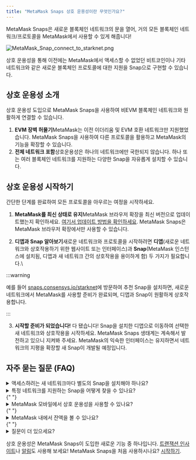 ```yaml
---
title: "MetaMask Snaps 상호 운용성이란 무엇인가요?"
---
```


MetaMask Snaps은 새로운 블록체인 네트워크의 문을 열어, 거의 모든 블록체인 네트워크/프로토콜을 MetaMask에서 사용할 수 있게 해줍니다!

<div class="center-container">
  <div class="img-medium">
    <img
      src={
        require("../../../../../img/metamask-snaps/what-are-interoperability-snaps/MetaMask_Snap_connect_to_starknet.png")
          .default
      }
      alt="MetaMask_Snap_connect_to_starknet.png"
    />
  </div>
</div>

상호 운용성을 통해 이전에는 MetaMask에서 액세스할 수 없었던 비트코인이나 기타 네트워크와 같은 새로운 블록체인 프로토콜에 대한 지원을 Snap으로 구현할 수 있습니다.

## 상호 운용성 소개

상호 운용성 도입으로 MetaMask Snaps을 사용하여 비EVM 블록체인 네트워크와 원활하게 연결할 수 있습니다.

1. **EVM 장벽 허물기**MetaMask는 이전 이더리움 및 EVM 호환 네트워크만 지원했었습니다. MetaMask Snaps을 사용하여 다른 프로토콜을 활용하고 MetaMask의 기능을 확장할 수 있습니다.
2. **전체 네트워크 포함**상호운용성은 하나의 네트워크에만 국한되지 않습니다. 하나 또는 여러 블록체인 네트워크를 지원하는 다양한 Snap을 자유롭게 설치할 수 있습니다.

## 상호 운용성 시작하기

간단한 단계를 완료하여 모든 프로토콜을 아우르는 여정을 시작하세요.

1. **MetaMask를 최신 상태로 유지**MetaMask 브라우저 확장을 최신 버전으로 업데이트했는지 확인하세요. [여기서 업데이트 방법을 확인하세요](/managing-my-wallet/using-metamask/how-to-update-the-version-of-metamask). MetaMask Snaps은 MetaMask 브라우저 확장에서만 사용할 수 있습니다.

2. **디앱과 Snap 알아보기**새로운 네트워크와 프로토콜을 시작하려면 **디앱**(새로운 네트워크와 상호작용하기 위한 웹사이트 또는 인터페이스)과 **Snap**(MetaMask 인스턴스에 설치됨, 디앱과 새 네트워크 간의 상호작용을 용이하게 함) 두 가지가 필요합니다.\

:::warning

예를 들어 [snaps.consensys.io/starknet](http://snaps.consensys.io/starknet?utm_source=metamaskSupport&utm_medium=knowledge-base&utm_campaign=2023_Sep_snaps-launch_content_interoperability)에 방문하여 추천 Snap을 설치하면, 새로운 네트워크에서 MetaMask를 사용할 준비가 완료되며, 디앱과 Snap이 원활하게 상호작용합니다.

:::

3. **시작할 준비가 되었습니다!** 다 됐습니다! Snap을 설치한 디앱으로 이동하여 선택한 새 네트워크와 상호작용을 시작하세요. MetaMask Snaps 생태계는 계속해서 발전하고 있으니 지켜봐 주세요. MetaMask의 익숙한 인터페이스는 유지하면서 네트워크의 지평을 확장할 새 Snap이 개발될 예정입니다.

## 자주 묻는 질문 (FAQ)

<details>
<summary>액세스하려는 새 네트워크마다 별도의 Snap을 설치해야 하나요?</summary>

<div>

그럴 가능성이 높지만, 반드시 그런 것은 아닙니다. Snap에 따라 하나 또는 다수의 블록체인 네트워크/프로토콜을 지원할 수 있습니다.

</div>
</details>

<details>
  <summary>특정 네트워크를 지원하는 Snap을 어떻게 찾을 수 있나요?</summary>
  <div>
    {" "}
    선호하는 디앱에서 직접 Snap을 검색하여 설치하거나, [MetaMask Snaps 디렉터리](https://snaps.metamask.io/?utm_source=metamaskSupport&utm_medium=knowledge-base&utm_campaign=2023_Sep_snaps-launch_content_interoperability)에서
    새로운 Snap을 찾을 수 있습니다.{" "}
  </div>
</details>{" "}

<details>
  <summary>MetaMask 모바일에서 상호 운용성을 사용할 수 있나요?</summary>
  <div>현재 MetaMask Snaps은 MetaMask 확장에서만 사용할 수 있습니다.</div>
</details>{" "}

<details>
  <summary>MetaMask 내에서 잔액을 볼 수 있나요?</summary>
  <div>
    {" "}
    당분간은 잔액을 확인하려면 Snap을 설치한 디앱에 방문해야 합니다. 하지만 향후에는
    Snap으로 추가된 새 네트워크의 잔액을 MetaMask UI 내에서 바로 확인할 수 있게 될
    것입니다. 계속 지켜봐 주세요!{" "}
  </div>
</details>{" "}

<details>
  <summary>질문이 더 있으세요?</summary>
  <div>
    {" "}
    [MetaMask Snaps FAQ 페이지](/metamask-snaps/metamask-snaps-faq)를 읽어보세요.{" "}
  </div>
</details>

상호 운용성은 MetaMask Snaps이 도입한 새로운 기능 중 하나입니다. [트랜잭션 인사이트](/metamask-snaps/what-are-security-snaps)나 [알림](/metamask-snaps/what-are-communication-snaps)도 사용해 보세요! MetaMask Snaps을 처음 사용하시나요? [시작하기](/metamask-snaps/getting-started-with-metamask-snaps).
